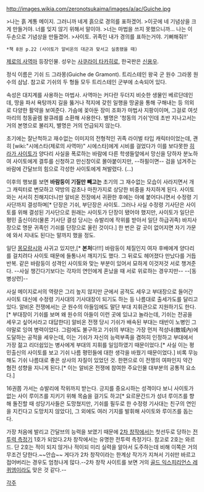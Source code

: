 http://images.wikia.com/zeronotsukaima/images/a/ac/Guiche.jpg

>나는 흙 계통 메이지. 그러니까 네게 흙으로 경의를 표하겠어.
>이곳에 네 기념상을 크게 만들거야. 너를 잊지 않기 위해서 말이야.
>너는 마법을 쓰지 못했으니까… 나는 이 두손으로 기념상을 만들겠어.
>사이토. 귀족인 내가 경의를 표하는거야. 기뻐해줘!!'
 *책 8권 p.22 (사이토가 알비온의 대군과 맞서고 실종됐을 때)


[[제로의 사역마]] 등장인물. 성우는 [[사쿠라이 타카히로]], 한국판은 [[신용우]]. 

정식 이름은 기쉬 드 그라몽(Guiche de Gramont). 
트리스테인 왕국 군 원수 그라몽 원수의 삼남. 참고로 기쉬의 두 형들 모두 트리스테인 군부에 소속되어 있다.

속성은 대지계를 사용하는 마법사. 사역마는 커다란 두더지 비슷한 생물인 베르단데인데, 땅을 파서 욕탕까지 길을 뚫거나 적지에 갖힌 일행을 땅굴을 통해 구해내는 등 의외로 다양한 활약을 보여준다. 가슴에 꽂아둔 장미 조화가 마법사 지팡이이며, 그걸로 여섯 마리의 청동골렘 왈큐레를 소환해 사용한다. 별명은 '청동의 기쉬'인데 초반 지나고서는 거의 본명으로 불리지, 별명은 거의 언급되지 않는다. 

초기에는 잘난척하고 재수없는 이미지의 전형적인 귀족 라이벌 타입 캐릭터이었는데, 괜히 [wiki:"시에스타(제로의 사역마)" 시에스타]에게 시비를 걸었다가 이를 보다못한 [[히라가 사이토]]가 양다리 사실을 폭로하는 바람에 다른 학생들앞에서 망신을 당하자 분노하여 사이토에게 결투를 신청하고 만신창이로 몰아붙이지만, --하필이면-- 검을 넘겨주는 바람에 간달브의 힘으로 각성한 사이토에게 쳐발렸다. (...)

이후의 행보를 보면 '''바람둥이 기질만 빼고는''' 초기의 그 재수없는 모습이 사라지면서 개그 캐릭터로 변모하고 약방의 감초나 마찬가지로 상당한 비중을 차지하게 된다. 사이토와는 서서히 친해지더니만 알비온 전장에서 귀환한 후에는 아예 붙어다니면서 수정령 기사단까지 결성하며[* 단장은 기쉬, 부단장은 사이토. 그러나 사실 수정령 기사단은 사이토를 위해 결성된 기사단으로 원래는 사이토가 단장이 됐어야 했지만, 사이토가 일단은 평민 출신이라(물론 기사단 결성 당시는 슈발리에 작위를 받아서 일단 하급귀족) 바지사장으로 명문 귀족인 기쉬를 단장으로 올린 것이다.] 한 번은 갈 곳이 없어지면 자기 가문에 와서 지내도 된다는 말까지 했을 정도.

일단 [[몽모랑시]]와 사귀고 있지만,[* '''본처'''다!!!] 바람둥이 체질인지 여자 후배에게 양다리를 걸치려다 사이토 때문에 들통나서 깨지기도 했다. 그 뒤로도 헤어졌다 만났다를 거듭 반복. 같은 바람둥이 성격인 사이토와 맞는 부분이 있어서 묘하게 이것저것 서로 챙겨준다. --사실 챙긴다기보다는 각자의 연인에게 혼났을 때 서로 위로하는 경우지만-- --[동병상련]--

사실 메이지로서의 역량은 그리 높지 않지만 군에서 공적도 세우고 부대장으로 들어간 사이토 대신에 수정령 기사대의 기사대장이 되기도 하는 등 나름대로 출세가도를 달리고 있다. 알비온 전쟁에서는 군 원수의 아들임에도 말단 부대 지휘관으로 지원하기도 한다.[* 부대장이 기쉬를 보며 왜 원수의 아들이 이런 곳에 있냐고 놀라는데, 기쉬는 전공을 세우고 싶어서라고 대답한다] 알비온 전쟁 당시 기쉬가 배속된 부대는 태반이 노병인 그야말로 잉여 병력이었다. 그럼에도 불구하고 기쉬의 부대는 가장 먼저 적성내(敵城內)에 도달하는 공적을 세우는데, 이는 기쉬가 자신의 능력부족을 겸허히 인정하고 부대에서 가장 젊고 리더쉽있는 병사에게 부대의 지휘를 일임하였기 때문이었다.[* 사실 이는 평민출신의 사이토를 보고 기쉬 나름 평민들에 대한 생각을 바꿨기 때문이었다.] 비록 무능해도 기쉬 나름대로 좋은 상사의 자질이 있었던 것. 한편으로 이 전쟁의 여파인지 약간 혐전 성향을 지니게 된다.[* 이는 알비온 전쟁에 참여한 주요인물 대부분의 공통적 요소다.]

16권쯤 가서는 슈발리에 작위까지 받는다. 긍지를 중요시하는 성격이다 보니 사이토가 없는 사이 루이즈를 지키기 위해 목숨을 걸기도 하고[* 요르문간드가 성녀 루이즈를 향해 돌진할 때 성당기사들은 도망쳤지만, 기쉬를 필두로 한 수정령 기사대는 친구의 연인을 지킨다고 도망치지 않았다], 그 외에도 여러 기지를 발휘해 사이토와 루이즈를 돕는다.

가장 처음에 발리고 간달브의 능력을 보였기 때문에 [[2차 창작]]에서는 첫선두로 당하는 [[전투력 측정기]] 1호가 되었다.2차 창작에서는 유명한 전투력 측정기다. 참고로 2호는 와르드. 단 2호는 적이 되지 않거나 적이되 미리 실력을 알아서 도주하는데 비해 이쪽은 거의 무조건 당한다.~~안습~~ 게다가 2차 창작이라는 한계상 작가가 지쳐서 기쉬만 바르고 접어버리는 경우도 엄청나게 많다.--2차 창작 사이트를 보면 거의 [[골드 익스피리언스 레퀴엠]]이라도 맞은 것 같다.--

[[각주]]
